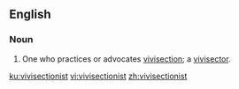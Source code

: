 ==English==

===Noun===
{{en-noun}}

# One who practices or advocates [[vivisection]]; a [[vivisector]].

[[ku:vivisectionist]]
[[vi:vivisectionist]]
[[zh:vivisectionist]]